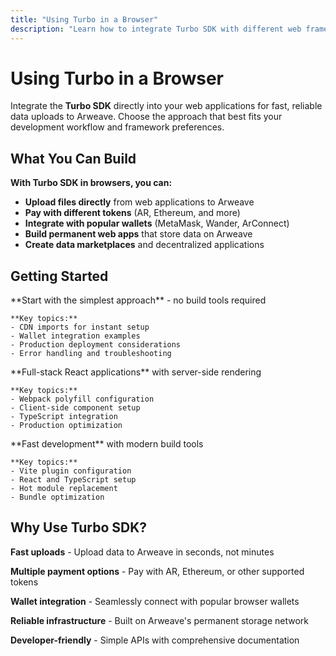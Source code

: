 ```yaml
---
title: "Using Turbo in a Browser"
description: "Learn how to integrate Turbo SDK with different web frameworks and vanilla HTML"
---
```


# Using Turbo in a Browser

Integrate the **Turbo SDK** directly into your web applications for fast, reliable data uploads to Arweave. Choose the approach that best fits your development workflow and framework preferences.

## What You Can Build

**With Turbo SDK in browsers, you can:**

- **Upload files directly** from web applications to Arweave
- **Pay with different tokens** (AR, Ethereum, and more)
- **Integrate with popular wallets** (MetaMask, Wander, ArConnect)
- **Build permanent web apps** that store data on Arweave
- **Create data marketplaces** and decentralized applications

## Getting Started

<Cards>
  <Card href="/build/guides/using-turbo-in-a-browser/html" title="Vanilla HTML">
    **Start with the simplest approach** - no build tools required

    **Key topics:**
    - CDN imports for instant setup
    - Wallet integration examples
    - Production deployment considerations
    - Error handling and troubleshooting

  </Card>

  <Card href="/build/guides/using-turbo-in-a-browser/nextjs" title="Next.js">
    **Full-stack React applications** with server-side rendering

    **Key topics:**
    - Webpack polyfill configuration
    - Client-side component setup
    - TypeScript integration
    - Production optimization

  </Card>

  <Card href="/build/guides/using-turbo-in-a-browser/vite" title="Vite">
    **Fast development** with modern build tools

    **Key topics:**
    - Vite plugin configuration
    - React and TypeScript setup
    - Hot module replacement
    - Bundle optimization

  </Card>
</Cards>

## Why Use Turbo SDK?

**Fast uploads** - Upload data to Arweave in seconds, not minutes

**Multiple payment options** - Pay with AR, Ethereum, or other supported tokens

**Wallet integration** - Seamlessly connect with popular browser wallets

**Reliable infrastructure** - Built on Arweave's permanent storage network

**Developer-friendly** - Simple APIs with comprehensive documentation